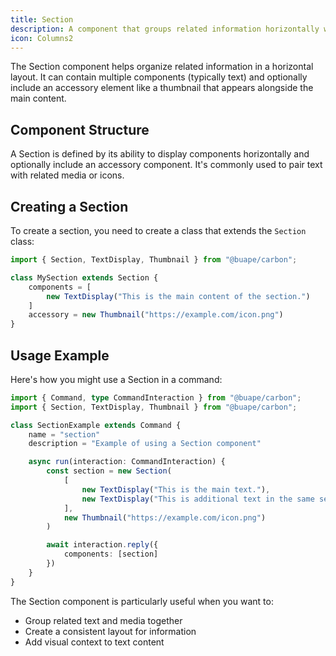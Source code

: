 ```yaml
---
title: Section
description: A component that groups related information horizontally with an optional accessory.
icon: Columns2
---
```


The Section component helps organize related information in a horizontal layout. It can contain multiple components (typically text) and optionally include an accessory element like a thumbnail that appears alongside the main content.

## Component Structure

A Section is defined by its ability to display components horizontally and optionally include an accessory component. It's commonly used to pair text with related media or icons.

## Creating a Section

To create a section, you need to create a class that extends the `Section` class:

```ts title="src/components/section.ts"
import { Section, TextDisplay, Thumbnail } from "@buape/carbon";

class MySection extends Section {
	components = [
		new TextDisplay("This is the main content of the section.")
	]
	accessory = new Thumbnail("https://example.com/icon.png")
}
```

## Usage Example

Here's how you might use a Section in a command:

```ts title="src/commands/section-example.ts"
import { Command, type CommandInteraction } from "@buape/carbon";
import { Section, TextDisplay, Thumbnail } from "@buape/carbon";

class SectionExample extends Command {
	name = "section"
	description = "Example of using a Section component"

	async run(interaction: CommandInteraction) {
		const section = new Section(
			[
				new TextDisplay("This is the main text."),
				new TextDisplay("This is additional text in the same section.")
			],
			new Thumbnail("https://example.com/icon.png")
		)

		await interaction.reply({
			components: [section]
		})
	}
}
```

The Section component is particularly useful when you want to:
- Group related text and media together
- Create a consistent layout for information
- Add visual context to text content 